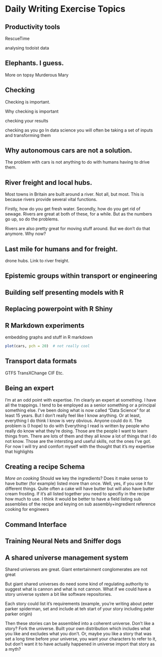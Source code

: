 # Daily Writing Exercise Topics 


## Productivity tools

RescueTime

analysing todoist data



## Elephants. I guess.

More on topsy
Murderous Mary

## Checking
 
 Checking is important.

Why checking is important

checking your results


checking as you go
In data science you will often be taking a set of inputs and transforming them






## Why autonomous cars are not a solution.

The problem with cars is not anything to do with humans having to drive them.


## River freight and local hubs.

Most towns in Britain are built around a river. Not all, but most.
This is because rivers provide several vital functions. 

Firstly, how do you get fresh water.
Secondly, how do you get rid of sewage.
Rivers are great at both of these, for a while. But as the numbers go up, so do the problems.

Rivers are also pretty great for moving stuff around.
But we don't do that anymore. Why now?




## Last mile for humans and for freight.
drone hubs.
Link to river freight.

## Epistemic groups within transport or engineering

## Building self presenting models with R 

## Replacing powerpoint with R Shiny

## R Markdown experiments

embedding graphs and stuff in R markdown
```r
plot(cars, pch = 20)  # not really cool
```


## Transport data formats
GTFS
TransXChange
CIF
Etc.

## Being an expert
I'm at an odd point with expertise. I'm clearly an expert at something. I have all the trappings. I tend to be employed as a senior something or a principal something else. I've been doing what is now called "Data Science" for at least 15 years. But I don't really feel like I know anything. Or at least, everything I do think I know is very obvious. Anyone could do it.
The problem is (I hope) to do with 
Everything I read is written by people who really do know what they're doing. Those are the people I want to learn things from. There are lots of them and they all know a lot of things that I do not know. Those are the intersting and useful skills, not the ones I've got.
For now I will try and comfort myself with the thought that it's my expertise that highlights 

## Creating a recipe Schema

*More on cooking*
Should we key the ingredients?
Does it make sense to have butter (for example) listed more than once.
Well, yes, if you use it for different things.
Quite often a cake will have butter but will also have butter cream frosting. If it's all listed together you need to specifiy in the recipe how much to use. I think it would be better to have a field listing sub assemblies of the recipe and keying on sub assembly+ingredient 
reference cooking for engineers


## Command Interface




## Training Neural Nets and Sniffer dogs


## A shared universe management system

Shared universes are great.
Giant entertainment conglomerates are not great

But giant shared universes do need some kind of regulating authority to suggest what is cannon and what is not cannon.
What if we could have a story universe system a bit like software repositories.

Each story could list it's requirements
(example, you're writing about peter parker spiderman, set and include at teh start of your story including peter parker origin)

Then these stories can be assembled into a coherent universe.
Don't like a story? Fork the universe. Built your own distribution which includes what you like and excludes what you don't.
Or, maybe you like a story that was set a long time before your universe, you want your characters to refer to it, but don't want it to have actually happened in universe import that story as a myth?





